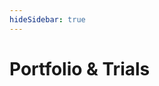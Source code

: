 ```yaml
---
hideSidebar: true 
---
```






# Portfolio & Trials

<Cards>
  <Cards.Card
    title="Portfolio"
    href="/content/1-portfolio"
  />
  <Cards.Card
    title="Trials"
    href="/content/2-trials"
  />
</Cards>
